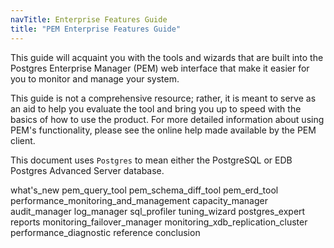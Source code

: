 ```yaml
---
navTitle: Enterprise Features Guide
title: "PEM Enterprise Features Guide"
---
```


This guide will acquaint you with the tools and wizards that are built into the Postgres Enterprise Manager (PEM) web interface that make it easier for you to monitor and manage your system.

This guide is not a comprehensive resource; rather, it is meant to serve as an aid to help you evaluate the tool and bring you up to speed with the basics of how to use the product. For more detailed information about using PEM's functionality, please see the online help made available by the PEM client.

This document uses `Postgres` to mean either the PostgreSQL or EDB Postgres Advanced Server database.

<div class="toctree" maxdepth="5">

what's_new pem_query_tool pem_schema_diff_tool pem_erd_tool performance_monitoring_and_management capacity_manager audit_manager log_manager sql_profiler tuning_wizard postgres_expert reports monitoring_failover_manager monitoring_xdb_replication_cluster performance_diagnostic reference conclusion

</div>
